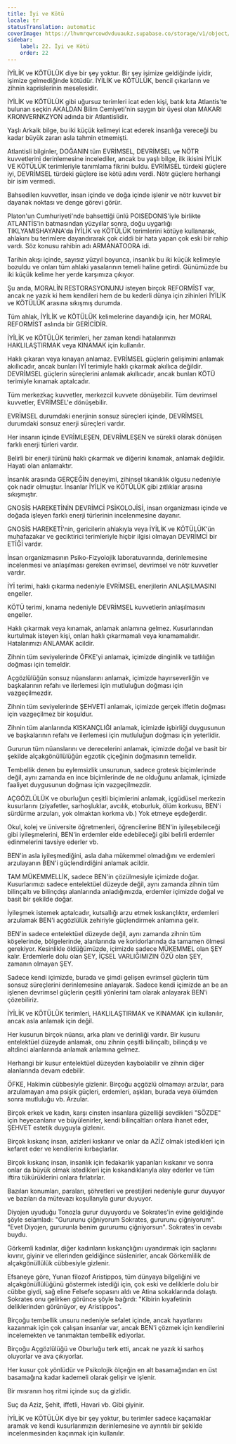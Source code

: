 ```yaml
---
title: İyi ve Kötü
locale: tr
statusTranslation: automatic
coverImage: https://lhvmrqwrcowdvduuaukz.supabase.co/storage/v1/object/public/strapi-uploads/small_cover-educacion-fundamental.webp-2d51a7828a2b1309555be27f7e2a61a0.webp
sidebar:
    label: 22. İyi ve Kötü
    order: 22
---
```

İYİLİK ve KÖTÜLÜK diye bir şey yoktur. Bir şey işimize geldiğinde iyidir, işimize gelmediğinde kötüdür. İYİLİK ve KÖTÜLÜK, bencil çıkarların ve zihnin kaprislerinin meselesidir.

İYİLİK ve KÖTÜLÜK gibi uğursuz terimleri icat eden kişi, batık kıta Atlantis'te bulunan seçkin AKALDAN Bilim Cemiyeti'nin saygın bir üyesi olan MAKARI KRONVERNKZYON adında bir Atlantislidir.

Yaşlı Arkaik bilge, bu iki küçük kelimeyi icat ederek insanlığa vereceği bu kadar büyük zararı asla tahmin etmemişti.

Atlantisli bilginler, DOĞANIN tüm EVRİMSEL, DEVRİMSEL ve NÖTR kuvvetlerini derinlemesine incelediler, ancak bu yaşlı bilge, ilk ikisini İYİLİK VE KÖTÜLÜK terimleriyle tanımlama fikrini buldu. EVRİMSEL türdeki güçlere iyi, DEVRİMSEL türdeki güçlere ise kötü adını verdi. Nötr güçlere herhangi bir isim vermedi.

Bahsedilen kuvvetler, insan içinde ve doğa içinde işlenir ve nötr kuvvet bir dayanak noktası ve denge görevi görür.

Platon'un Cumhuriyeti'nde bahsettiği ünlü POISEDONIS'iyle birlikte ATLANTİS'in batmasından yüzyıllar sonra, doğu uygarlığı TIKLYAMISHAYANA'da İYİLİK ve KÖTÜLÜK terimlerini kötüye kullanarak, ahlakını bu terimlere dayandırarak çok ciddi bir hata yapan çok eski bir rahip vardı. Söz konusu rahibin adı ARMANATOORA idi.

Tarihin akışı içinde, sayısız yüzyıl boyunca, insanlık bu iki küçük kelimeyle bozuldu ve onları tüm ahlaki yasalarının temeli haline getirdi. Günümüzde bu iki küçük kelime her yerde karşımıza çıkıyor.

Şu anda, MORALİN RESTORASYONUNU isteyen birçok REFORMİST var, ancak ne yazık ki hem kendileri hem de bu kederli dünya için zihinleri İYİLİK ve KÖTÜLÜK arasına sıkışmış durumda.

Tüm ahlak, İYİLİK ve KÖTÜLÜK kelimelerine dayandığı için, her MORAL REFORMİST aslında bir GERİCİDİR.

İYİLİK ve KÖTÜLÜK terimleri, her zaman kendi hatalarımızı HAKLILAŞTIRMAK veya KINAMAK için kullanılır.

Haklı çıkaran veya kınayan anlamaz. EVRİMSEL güçlerin gelişimini anlamak akıllıcadır, ancak bunları İYİ terimiyle haklı çıkarmak akıllıca değildir. DEVRİMSEL güçlerin süreçlerini anlamak akıllıcadır, ancak bunları KÖTÜ terimiyle kınamak aptalcadır.

Tüm merkezkaç kuvvetler, merkezcil kuvvete dönüşebilir. Tüm devrimsel kuvvetler, EVRİMSEL'e dönüşebilir.

EVRİMSEL durumdaki enerjinin sonsuz süreçleri içinde, DEVRİMSEL durumdaki sonsuz enerji süreçleri vardır.

Her insanın içinde EVRİMLEŞEN, DEVRİMLEŞEN ve sürekli olarak dönüşen farklı enerji türleri vardır.

Belirli bir enerji türünü haklı çıkarmak ve diğerini kınamak, anlamak değildir. Hayati olan anlamaktır.

İnsanlık arasında GERÇEĞİN deneyimi, zihinsel tıkanıklık olgusu nedeniyle çok nadir olmuştur. İnsanlar İYİLİK ve KÖTÜLÜK gibi zıtlıklar arasına sıkışmıştır.

GNOSİS HAREKETİNİN DEVRİMCİ PSİKOLOJİSİ, insan organizması içinde ve doğada işleyen farklı enerji türlerinin incelenmesine dayanır.

GNOSİS HAREKETİ'nin, gericilerin ahlakıyla veya İYİLİK ve KÖTÜLÜK'ün muhafazakar ve geciktirici terimleriyle hiçbir ilgisi olmayan DEVRİMCİ bir ETİĞİ vardır.

İnsan organizmasının Psiko-Fizyolojik laboratuvarında, derinlemesine incelenmesi ve anlaşılması gereken evrimsel, devrimsel ve nötr kuvvetler vardır.

İYİ terimi, haklı çıkarma nedeniyle EVRİMSEL enerjilerin ANLAŞILMASINI engeller.

KÖTÜ terimi, kınama nedeniyle DEVRİMSEL kuvvetlerin anlaşılmasını engeller.

Haklı çıkarmak veya kınamak, anlamak anlamına gelmez. Kusurlarından kurtulmak isteyen kişi, onları haklı çıkarmamalı veya kınamamalıdır. Hatalarımızı ANLAMAK acildir.

Zihnin tüm seviyelerinde ÖFKE'yi anlamak, içimizde dinginlik ve tatlılığın doğması için temeldir.

Açgözlülüğün sonsuz nüanslarını anlamak, içimizde hayırseverliğin ve başkalarının refahı ve ilerlemesi için mutluluğun doğması için vazgeçilmezdir.

Zihnin tüm seviyelerinde ŞEHVETİ anlamak, içimizde gerçek iffetin doğması için vazgeçilmez bir koşuldur.

Zihnin tüm alanlarında KISKANÇLIĞI anlamak, içimizde işbirliği duygusunun ve başkalarının refahı ve ilerlemesi için mutluluğun doğması için yeterlidir.

Gururun tüm nüanslarını ve derecelerini anlamak, içimizde doğal ve basit bir şekilde alçakgönüllülüğün egzotik çiçeğinin doğmasının temelidir.

Tembellik denen bu eylemsizlik unsurunun, sadece grotesk biçimlerinde değil, aynı zamanda en ince biçimlerinde de ne olduğunu anlamak, içimizde faaliyet duygusunun doğması için vazgeçilmezdir.

AÇGÖZLÜLÜK ve oburluğun çeşitli biçimlerini anlamak, içgüdüsel merkezin kusurlarını (ziyafetler, sarhoşluklar, avcılık, etoburluk, ölüm korkusu, BEN'i sürdürme arzuları, yok olmaktan korkma vb.) Yok etmeye eşdeğerdir.

Okul, kolej ve üniversite öğretmenleri, öğrencilerine BEN'in iyileşebileceği gibi iyileşmelerini, BEN'in erdemler elde edebileceği gibi belirli erdemler edinmelerini tavsiye ederler vb.

BEN'in asla iyileşmediğini, asla daha mükemmel olmadığını ve erdemleri arzulayanın BEN'i güçlendirdiğini anlamak acildir.

TAM MÜKEMMELLİK, sadece BEN'in çözülmesiyle içimizde doğar. Kusurlarımızı sadece entelektüel düzeyde değil, aynı zamanda zihnin tüm bilinçaltı ve bilinçdışı alanlarında anladığımızda, erdemler içimizde doğal ve basit bir şekilde doğar.

İyileşmek istemek aptalcadır, kutsallığı arzu etmek kıskançlıktır, erdemleri arzulamak BEN'i açgözlülük zehiriyle güçlendirmek anlamına gelir.

BEN'in sadece entelektüel düzeyde değil, aynı zamanda zihnin tüm köşelerinde, bölgelerinde, alanlarında ve koridorlarında da tamamen ölmesi gerekiyor. Kesinlikle öldüğümüzde, içimizde sadece MÜKEMMEL olan ŞEY kalır. Erdemlerle dolu olan ŞEY, İÇSEL VARLIĞIMIZIN ÖZÜ olan ŞEY, zamanın olmayan ŞEY.

Sadece kendi içimizde, burada ve şimdi gelişen evrimsel güçlerin tüm sonsuz süreçlerini derinlemesine anlayarak. Sadece kendi içimizde an be an işlenen devrimsel güçlerin çeşitli yönlerini tam olarak anlayarak BEN'i çözebiliriz.

İYİLİK ve KÖTÜLÜK terimleri, HAKLILAŞTIRMAK ve KINAMAK için kullanılır, ancak asla anlamak için değil.

Her kusurun birçok nüansı, arka planı ve derinliği vardır. Bir kusuru entelektüel düzeyde anlamak, onu zihnin çeşitli bilinçaltı, bilinçdışı ve altdinci alanlarında anlamak anlamına gelmez.

Herhangi bir kusur entelektüel düzeyden kaybolabilir ve zihnin diğer alanlarında devam edebilir.

ÖFKE, Hakimin cübbesiyle gizlenir. Birçoğu açgözlü olmamayı arzular, para arzulamayan ama psişik güçleri, erdemleri, aşkları, burada veya ölümden sonra mutluluğu vb. Arzular.

Birçok erkek ve kadın, karşı cinsten insanlara güzelliği sevdikleri "SÖZDE" için heyecanlanır ve büyülenirler, kendi bilinçaltları onlara ihanet eder, ŞEHVET estetik duyguyla gizlenir.

Birçok kıskanç insan, azizleri kıskanır ve onlar da AZİZ olmak istedikleri için kefaret eder ve kendilerini kırbaçlarlar.

Birçok kıskanç insan, insanlık için fedakarlık yapanları kıskanır ve sonra onlar da büyük olmak istedikleri için kıskandıklarıyla alay ederler ve tüm iftira tükürüklerini onlara fırlatırlar.

Bazıları konumları, paraları, şöhretleri ve prestijleri nedeniyle gurur duyuyor ve bazıları da mütevazı koşullarıyla gurur duyuyor.

Diyojen uyuduğu Tonozla gurur duyuyordu ve Sokrates'in evine geldiğinde şöyle selamladı: "Gururunu çiğniyorum Sokrates, gururunu çiğniyorum". "Evet Diyojen, gururunla benim gururumu çiğniyorsun". Sokrates'in cevabı buydu.

Görkemli kadınlar, diğer kadınların kıskançlığını uyandırmak için saçlarını kıvırır, giyinir ve ellerinden geldiğince süslenirler, ancak Görkemlilik de alçakgönüllülük cübbesiyle gizlenir.

Efsaneye göre, Yunan filozof Aristippos, tüm dünyaya bilgeliğini ve alçakgönüllülüğünü göstermek istediği için, çok eski ve deliklerle dolu bir cübbe giydi, sağ eline Felsefe sopasını aldı ve Atina sokaklarında dolaştı. Sokrates onu gelirken görünce şöyle bağırdı: "Kibirin kıyafetinin deliklerinden görünüyor, ey Aristippos".

Birçoğu tembellik unsuru nedeniyle sefalet içinde, ancak hayatlarını kazanmak için çok çalışan insanlar var, ancak BEN'i çözmek için kendilerini incelemekten ve tanımaktan tembellik ediyorlar.

Birçoğu Açgözlülüğü ve Oburluğu terk etti, ancak ne yazık ki sarhoş oluyorlar ve ava çıkıyorlar.

Her kusur çok yönlüdür ve Psikolojik ölçeğin en alt basamağından en üst basamağına kadar kademeli olarak gelişir ve işlenir.

Bir mısranın hoş ritmi içinde suç da gizlidir.

Suç da Aziz, Şehit, iffetli, Havari vb. Gibi giyinir.

İYİLİK ve KÖTÜLÜK diye bir şey yoktur, bu terimler sadece kaçamaklar aramak ve kendi kusurlarımızın derinlemesine ve ayrıntılı bir şekilde incelenmesinden kaçınmak için kullanılır.

